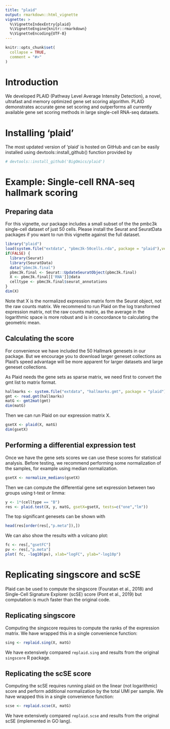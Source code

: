 ```yaml
---
title: "plaid"
output: rmarkdown::html_vignette
vignette: >
  %\VignetteIndexEntry{plaid}
  %\VignetteEngine{knitr::rmarkdown}
  %\VignetteEncoding{UTF-8}
---
```


```r
knitr::opts_chunk$set(
  collapse = TRUE,
  comment = "#>"
)
```

# Introduction

We developed PLAID (Pathway Level Average Intensity Detection), a
novel, ultrafast and memory optimized gene set scoring
algorithm. PLAID demonstrates accurate gene set scoring and
outperforms all currently available gene set scoring methods in large
single-cell RNA-seq datasets.


# Installing 'plaid'

The most updated version of ‘plaid’ is hosted on GitHub and can be
easily installed using devtools::install_github() function provided by


```r
# devtools::install_github('BigOmics/plaid')
```


# Example: Single-cell RNA-seq hallmark scoring

## Preparing data

For this vignette, our package includes a small subset of the the
pmbc3k single-cell dataset of just 50 cells. Please install the Seurat
and SeuratData packages if you want to run this vignette against the
full dataset.

```r
library("plaid")
load(system.file("extdata", "pbmc3k-50cells.rda", package = "plaid"),verbose=TRUE)
if(FALSE) {
  library(Seurat)
  library(SeuratData)
  data("pbmc3k.final")
  pbmc3k.final <- Seurat::UpdateSeuratObject(pbmc3k.final)
  X <- pbmc3k.final[['RNA']]@data
  celltype <- pbmc3k.final$seurat_annotations
}
dim(X)
```

Note that X is the normalized expression matrix form the Seurat
object, not the raw counts matrix. We recommend to run Plaid on the
log transformed expression matrix, not the raw counts matrix, as the
average in the logarithmic space is more robust and is in concordance
to calculating the geometric mean.


## Calculating the score

For convenience we have included the 50 Hallmark genesets in our
package. But we encourage you to download larger geneset collections
as Plaid's speed advantage will be more apparent for larger datasets
and large geneset collections.

As Plaid needs the gene sets as sparse matrix, we need first to
convert the gmt list to matrix format.

```r
hallmarks <- system.file("extdata", "hallmarks.gmt", package = "plaid")
gmt <- read.gmt(hallmarks)
matG <- gmt2mat(gmt)
dim(matG)
```

Then we can run Plaid on our expression matrix X.


```r
gsetX <- plaid(X, matG)
dim(gsetX)
```

## Performing a differential expression test

Once we have the gene sets scores we can use these scores for
statistical analysis. Before
testing, we recommend performing some normalization of the samples,
for example using median normalization. 

```r
gsetX <- normalize_medians(gsetX)
```

Then we can compute the differential gene set expression between two
groups using t-test or limma:

```r
y <- 1*(celltype == "B")
res <- plaid.test(X, y, matG, gsetX=gsetX, tests=c("one","lm"))
```

The top significant genesets can be shown with

```r
head(res[order(res[,"p.meta"]),])
```

We can also show the results with a volcano plot:

```r
fc <- res[,"gsetFC"]
pv <- res[,"p.meta"]
plot( fc, -log10(pv), xlab="logFC", ylab="-log10p")
```


# Replicating singscore and scSE

Plaid can be used to compute the singscore (Fouratan et al., 2018)
and Single-Cell Signature Explorer (scSE) score (Pont et al., 2019)
but computation is much faster than the original code.

## Replicating singscore

Computing the singscore requires to compute the ranks of the
expression matrix. We have wrapped this in a single convenience
function:

```r
sing <- replaid.sing(X, matG)
```

We have extensively compared `replaid.sing` and results from the
original `singscore` R package.


## Replicating the scSE score

Computing the scSE requires running plaid on the linear (not
logarithmic) score and perform additional normalization by the total
UMI per sample. We have wrapped this in a single convenience function:

```r
scse <- replaid.scse(X, matG)
```

We have extensively compared `replaid.scse` and results from the
original scSE (implemented in GO lang).
